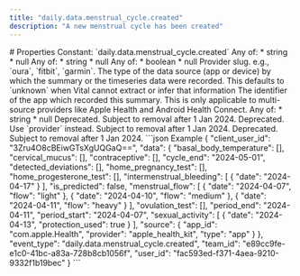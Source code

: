 ```yaml
---
title: "daily.data.menstrual_cycle.created"
description: "A new menstrual cycle has been created"
---
```


<Info>
<SummaryID />
</Info>
# Properties
<ResponseField name="event_type" type="const string" required="true">
Constant: `daily.data.menstrual_cycle.created`
</ResponseField>
<ResponseField name="team_id" type="string" required="true">
</ResponseField>
<ResponseField name="user_id" type="string" required="true">
</ResponseField>
<ResponseField name="client_user_id" type="string" required="true">
</ResponseField>
<ResponseField name="data" type="MenstrualCycle" required="true">
<Expandable title="MenstrualCycle" defaultOpen="true">
<ResponseField name="period_start" type="string" required="true">
</ResponseField>
<ResponseField name="period_end" type="anyOf" required="true">
Any of:
* string
* null
</ResponseField>
<ResponseField name="cycle_end" type="anyOf" required="true">
Any of:
* string
* null
</ResponseField>
<ResponseField name="is_predicted" type="boolean | null">
</ResponseField>
<ResponseField name="menstrual_flow" type="MenstrualFlowEntry[] | null">
<Expandable title="Item Schema: MenstrualFlowEntry" defaultOpen="true">
<ResponseField name="date" type="string" required="true">
</ResponseField>
<ResponseField name="flow" type="string" required="true">
</ResponseField>
</Expandable>
</ResponseField>
<ResponseField name="cervical_mucus" type="CervicalMucusEntry[] | null">
<Expandable title="Item Schema: CervicalMucusEntry" defaultOpen="true">
<ResponseField name="date" type="string" required="true">
</ResponseField>
<ResponseField name="quality" type="string" required="true">
</ResponseField>
</Expandable>
</ResponseField>
<ResponseField name="intermenstrual_bleeding" type="IntermenstrualBleedingEntry[] | null">
<Expandable title="Item Schema: IntermenstrualBleedingEntry" defaultOpen="true">
<ResponseField name="date" type="string" required="true">
</ResponseField>
</Expandable>
</ResponseField>
<ResponseField name="contraceptive" type="ContraceptiveEntry[] | null">
<Expandable title="Item Schema: ContraceptiveEntry" defaultOpen="true">
<ResponseField name="date" type="string" required="true">
</ResponseField>
<ResponseField name="type" type="string" required="true">
</ResponseField>
</Expandable>
</ResponseField>
<ResponseField name="detected_deviations" type="DetectedDeviationEntry[] | null">
<Expandable title="Item Schema: DetectedDeviationEntry" defaultOpen="true">
<ResponseField name="date" type="string" required="true">
</ResponseField>
<ResponseField name="deviation" type="string" required="true">
</ResponseField>
</Expandable>
</ResponseField>
<ResponseField name="ovulation_test" type="OvulationTestEntry[] | null">
<Expandable title="Item Schema: OvulationTestEntry" defaultOpen="true">
<ResponseField name="date" type="string" required="true">
</ResponseField>
<ResponseField name="test_result" type="string" required="true">
</ResponseField>
</Expandable>
</ResponseField>
<ResponseField name="home_pregnancy_test" type="HomePregnancyTestEntry[] | null">
<Expandable title="Item Schema: HomePregnancyTestEntry" defaultOpen="true">
<ResponseField name="date" type="string" required="true">
</ResponseField>
<ResponseField name="test_result" type="string" required="true">
</ResponseField>
</Expandable>
</ResponseField>
<ResponseField name="home_progesterone_test" type="HomeProgesteroneTestEntry[] | null">
<Expandable title="Item Schema: HomeProgesteroneTestEntry" defaultOpen="true">
<ResponseField name="date" type="string" required="true">
</ResponseField>
<ResponseField name="test_result" type="string" required="true">
</ResponseField>
</Expandable>
</ResponseField>
<ResponseField name="sexual_activity" type="SexualActivityEntry[] | null">
<Expandable title="Item Schema: SexualActivityEntry" defaultOpen="true">
<ResponseField name="date" type="string" required="true">
</ResponseField>
<ResponseField name="protection_used" type="anyOf" required="true">
Any of:
* boolean
* null
</ResponseField>
</Expandable>
</ResponseField>
<ResponseField name="basal_body_temperature" type="BasalBodyTemperatureEntry[] | null">
<Expandable title="Item Schema: BasalBodyTemperatureEntry" defaultOpen="true">
<ResponseField name="date" type="string" required="true">
</ResponseField>
<ResponseField name="value" type="number" required="true">
</ResponseField>
</Expandable>
</ResponseField>
<ResponseField name="source" type="ClientFacingSource" required="true">
<Expandable title="ClientFacingSource" defaultOpen="true">
<ResponseField name="provider" type="string" required="true">
Provider slug. e.g., `oura`, `fitbit`, `garmin`.
</ResponseField>
<ResponseField name="type" type="string | null">
The type of the data source (app or device) by which the summary or the timeseries data were recorded. This defaults to `unknown` when Vital cannot extract or infer that information
</ResponseField>
<ResponseField name="app_id" type="anyOf | null">
The identifier of the app which recorded this summary. This is only applicable to multi-source providers like Apple Health and Android Health Connect.
Any of:
* string
* null
</ResponseField>
<ResponseField name="name" type="string | null" deprecated>
Deprecated. Subject to removal after 1 Jan 2024.
</ResponseField>
<ResponseField name="slug" type="string | null" deprecated>
Deprecated. Use `provider` instead. Subject to removal after 1 Jan 2024.
</ResponseField>
<ResponseField name="logo" type="string | null" deprecated>
Deprecated. Subject to removal after 1 Jan 2024.
</ResponseField>
</Expandable>
</ResponseField>
</Expandable>
</ResponseField>
<ResponseExample>
```json Example
{
  "client_user_id": "3Zru4O8cBEiwGTsXgUQGaQ==",
  "data": {
    "basal_body_temperature": [],
    "cervical_mucus": [],
    "contraceptive": [],
    "cycle_end": "2024-05-01",
    "detected_deviations": [],
    "home_pregnancy_test": [],
    "home_progesterone_test": [],
    "intermenstrual_bleeding": [
      {
        "date": "2024-04-17"
      }
    ],
    "is_predicted": false,
    "menstrual_flow": [
      {
        "date": "2024-04-07",
        "flow": "light"
      },
      {
        "date": "2024-04-10",
        "flow": "medium"
      },
      {
        "date": "2024-04-11",
        "flow": "heavy"
      }
    ],
    "ovulation_test": [],
    "period_end": "2024-04-11",
    "period_start": "2024-04-07",
    "sexual_activity": [
      {
        "date": "2024-04-13",
        "protection_used": true
      }
    ],
    "source": {
      "app_id": "com.apple.Health",
      "provider": "apple_health_kit",
      "type": "app"
    }
  },
  "event_type": "daily.data.menstrual_cycle.created",
  "team_id": "e89cc9fe-e1c0-41bc-a83a-728b8cb1056f",
  "user_id": "fac593ed-f371-4aea-9210-9332f1b19bec"
}
```
</ResponseExample>
